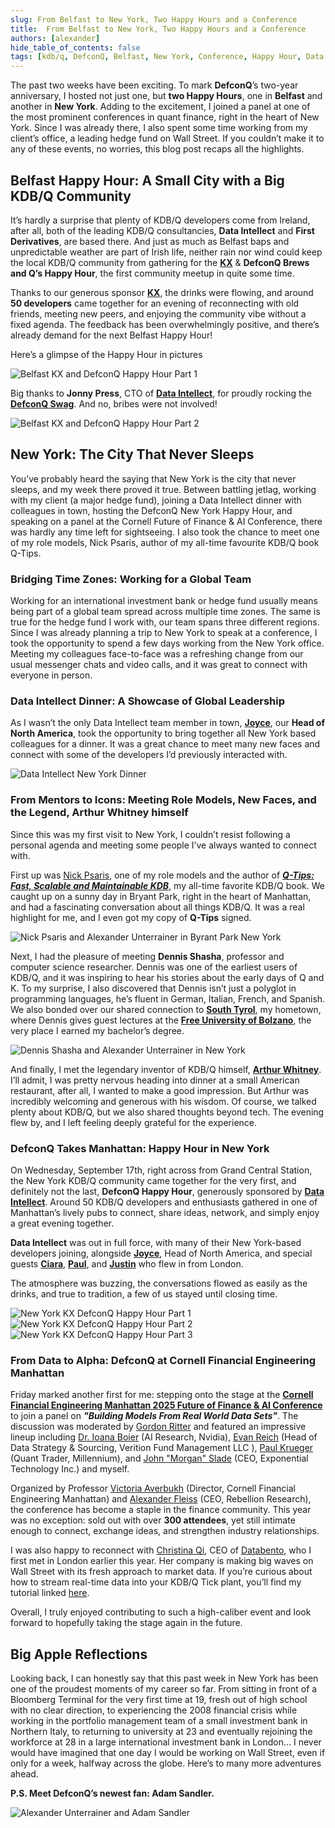 ```yaml
---
slug: From Belfast to New York, Two Happy Hours and a Conference
title:  From Belfast to New York, Two Happy Hours and a Conference
authors: [alexander]
hide_table_of_contents: false
tags: [kdb/q, DefconQ, Belfast, New York, Conference, Happy Hour, Data Intellect, KX]
---
```


The past two weeks have been exciting. To mark **DefconQ**’s two-year anniversary, I hosted not just one, but **two Happy Hours**, one in **Belfast** and another in **New York**. Adding to the excitement, I joined a panel at one of the most prominent conferences in quant finance, right in the heart of New York. Since I was already there, I also spent some time working from my client’s office, a leading hedge fund on Wall Street. If you couldn’t make it to any of these events, no worries, this blog post recaps all the highlights.

<!-- truncate -->

## Belfast Happy Hour: A Small City with a Big KDB/Q Community

It’s hardly a surprise that plenty of KDB/Q developers come from Ireland, after all, both of the leading KDB/Q consultancies, **Data Intellect** and **First Derivatives**, are based there. And just as much as Belfast baps and unpredictable weather are part of Irish life, neither rain nor wind could keep the local KDB/Q community from gathering for the [**KX**](https://kx.com) & **DefconQ Brews and Q’s Happy Hour**, the first community meetup in quite some time.

Thanks to our generous sponsor [**KX**](https://kx.com), the drinks were flowing, and around **50 developers** came together for an evening of reconnecting with old friends, meeting new peers, and enjoying the community vibe without a fixed agenda. The feedback has been overwhelmingly positive, and there’s already demand for the next Belfast Happy Hour! 

Here’s a glimpse of the Happy Hour in pictures

![Belfast KX and DefconQ Happy Hour Part 1](./BelfastHappyHourCollage1.jpg)

Big thanks to **Jonny Press**, CTO of [**Data Intellect**](https://dataintellect.com), for proudly rocking the [**DefconQ Swag**](https://defconq.myspreadshop.co.uk). And no, bribes were not involved!

![Belfast KX and DefconQ Happy Hour Part 2](./BelfastHappyHourCollage2.jpg)

## New York: The City That Never Sleeps

You’ve probably heard the saying that New York is the city that never sleeps, and my week there proved it true. Between battling jetlag, working with my client (a major hedge fund), joining a Data Intellect dinner with colleagues in town, hosting the DefconQ New York Happy Hour, and speaking on a panel at the Cornell Future of Finance & AI Conference, there was hardly any time left for sightseeing. I also took the chance to meet one of my role models, Nick Psaris, author of my all-time favourite KDB/Q book Q-Tips.

### Bridging Time Zones: Working for a Global Team

Working for an international investment bank or hedge fund usually means being part of a global team spread across multiple time zones. The same is true for the hedge fund I work with, our team spans three different regions. Since I was already planning a trip to New York to speak at a conference, I took the opportunity to spend a few days working from the New York office. Meeting my colleagues face-to-face was a refreshing change from our usual messenger chats and video calls, and it was great to connect with everyone in person.

### Data Intellect Dinner: A Showcase of Global Leadership

As I wasn’t the only Data Intellect team member in town, [**Joyce**](https://www.linkedin.com/in/joyce-tiu-4762086/), our **Head of North America**, took the opportunity to bring together all New York based colleagues for a dinner. It was a great chance to meet many new faces and connect with some of the developers I’d previously interacted with.

![Data Intellect New York Dinner](./DiDinner.jpeg)

### From Mentors to Icons: Meeting Role Models, New Faces, and the Legend, Arthur Whitney himself

Since this was my first visit to New York, I couldn’t resist following a personal agenda and meeting some people I’ve always wanted to connect with.

First up was [Nick Psaris](https://www.linkedin.com/in/nickpsaris/), one of my role models and the author of [***Q-Tips: Fast, Scalable and Maintainable KDB***](https://www.amazon.co.uk/Tips-Fast-Scalable-Maintainable-Kdb/dp/9881389909?crid=G2TNX4GGQWIG&dib=eyJ2IjoiMSJ9.VCKeLo2g0L8BbcEPt_fQmAIJX9-x_c0VvRd85jm-W1GZeeW3sYheJeXYEmGb_uzVQ96Szn9Y33CyZ7thZJhEkhZ81vgmveNSIGlKgQlrRIrR90WjnKnHx1AXQsrI7fClQt2Ut8K07NJc1P0z4N7o0YTFsmBXfmDZ8687ewEYMHYChLIjm7DHEWn05iRHNUXiD9pZFf973sTZPEy9lkPVfjzedZz599oQiczct4Z3u7JPqXmVunDckZL5VDu2SRbg7mLW4KHnKqta1G_zwbftP3SzCs8mxY2X4ISEirUU12w.sFEP6CnW5pGkCGk53MFSKyczImItuxsp4epLvtG5Ag0&dib_tag=se&keywords=kDB&nsdOptOutParam=true&qid=1729545712&sprefix=kdb,aps,86&sr=8-1&linkCode=sl1&tag=defconq-21&linkId=ff9bc9c3ae8e15e4dc6e0b6fabf6d95a&language=en_GB&ref_=as_li_ss_tl), my all-time favorite KDB/Q book. We caught up on a sunny day in Bryant Park, right in the heart of Manhattan, and had a fascinating conversation about all things KDB/Q. It was a real highlight for me, and I even got my copy of **Q-Tips** signed.

![Nick Psaris and Alexander Unterrainer in Byrant Park New York](./NickPsaris.jpg)

Next, I had the pleasure of meeting **Dennis Shasha**, professor and computer science researcher. Dennis was one of the earliest users of KDB/Q, and it was inspiring to hear his stories about the early days of Q and K. To my surprise, I also discovered that Dennis isn’t just a polyglot in programming languages, he’s fluent in German, Italian, French, and Spanish. We also bonded over our shared connection to [**South Tyrol**](https://en.wikipedia.org/wiki/South_Tyrol), my hometown, where Dennis gives guest lectures at the [**Free University of Bolzano**](https://www.unibz.it), the very place I earned my bachelor’s degree.

![Dennis Shasha and Alexander Unterrainer in New York](./DennisShasha.jpg)

And finally, I met the legendary inventor of KDB/Q himself, [**Arthur Whitney**](https://www.linkedin.com/in/arthurwhitney/). I’ll admit, I was pretty nervous heading into dinner at a small American restaurant, after all, I wanted to make a good impression. But Arthur was incredibly welcoming and generous with his wisdom. Of course, we talked plenty about KDB/Q, but we also shared thoughts beyond tech. The evening flew by, and I left feeling deeply grateful for the experience.

### DefconQ Takes Manhattan: Happy Hour in New York

On Wednesday, September 17th, right across from Grand Central Station, the New York KDB/Q community came together for the very first, and definitely not the last, **DefconQ Happy Hour**, generously sponsored by [**Data Intellect**](https://dataintellect.com). Around 50 KDB/Q developers and enthusiasts gathered in one of Manhattan’s lively pubs to connect, share ideas, network, and simply enjoy a great evening together.

**Data Intellect** was out in full force, with many of their New York-based developers joining, alongside [**Joyce**](https://www.linkedin.com/in/joyce-tiu-4762086/), Head of North America, and special guests [**Ciara**](https://www.linkedin.com/in/ciara-mccloskey-88b1b2177/), [**Paul**](https://www.linkedin.com/in/paul-wright-aquaq-analytics/), and [**Justin**](https://www.linkedin.com/in/justin-gilmore-881908125/) who flew in from London.

The atmosphere was buzzing, the conversations flowed as easily as the drinks, and true to tradition, a few of us stayed until closing time.

![New York KX DefconQ Happy Hour Part 1](./NewYorkHappyHourCollage1.jpg)
![New York KX DefconQ Happy Hour Part 2](./NewYorkHappyHourCollage2.jpg)
![New York KX DefconQ Happy Hour Part 3](./NewYorkHappyHourCollage3.jpg)

### From Data to Alpha: DefconQ at Cornell Financial Engineering Manhattan

Friday marked another first for me: stepping onto the stage at the [**Cornell Financial Engineering Manhattan 2025 Future of Finance & AI Conference**](https://www.rebellionresearch.com/cornell-financial-engineering-manhattan-2025-future-of-finance-ai-conference) to join a panel on ***"Building Models From Real World Data Sets"***. The discussion was moderated by [Gordon Ritter](https://www.linkedin.com/in/gordonritter/) and featured an impressive lineup including [Dr. Ioana Boier](https://www.linkedin.com/in/ioana-boier-9083a998/?lipi=urn%3Ali%3Apage%3Ad_flagship3_detail_base%3BlNQ%2BI2JuSKuOtHQV9rMcHg%3D%3D) (AI Research, Nvidia), [Evan Reich](https://www.linkedin.com/in/evanreich/?lipi=urn%3Ali%3Apage%3Ad_flagship3_detail_base%3BlNQ%2BI2JuSKuOtHQV9rMcHg%3D%3D) (Head of Data Strategy & Sourcing, Verition Fund Management LLC ), [Paul Krueger](https://www.linkedin.com/in/paulmkrueger/?lipi=urn%3Ali%3Apage%3Ad_flagship3_detail_base%3BlNQ%2BI2JuSKuOtHQV9rMcHg%3D%3D) (Quant Trader, Millennium), and [John "Morgan" Slade](https://www.linkedin.com/in/morganslade/?lipi=urn%3Ali%3Apage%3Ad_flagship3_detail_base%3BlNQ%2BI2JuSKuOtHQV9rMcHg%3D%3D) (CEO, Exponential Technology Inc.) and myself. 

Organized by Professor [Victoria Averbukh](https://www.linkedin.com/in/victoria-averbukh-kulikov-05aa403/) (Director, Cornell Financial Engineering Manhattan) and [Alexander Fleiss](https://www.linkedin.com/in/alexander-fleiss-70b49410/) (CEO, Rebellion Research), the conference has become a staple in the finance community. This year was no exception: sold out with over **300 attendees**, yet still intimate enough to connect, exchange ideas, and strengthen industry relationships.

I was also happy to reconnect with [Christina Qi](https://www.linkedin.com/in/christinaqi/), CEO of [Databento](https://databento.com), who I first met in London earlier this year. Her company is making big waves on Wall Street with its fresh approach to market data. If you’re curious about how to stream real-time data into your KDB/Q Tick plant, you’ll find my tutorial linked [here](https://www.defconq.tech/docs/tutorials/realTimeStocksUpdate). 

Overall, I truly enjoyed contributing to such a high-caliber event and look forward to hopefully taking the stage again in the future.

## Big Apple Reflections

Looking back, I can honestly say that this past week in New York has been one of the proudest moments of my career so far. From sitting in front of a Bloomberg Terminal for the very first time at 19, fresh out of high school with no clear direction, to experiencing the 2008 financial crisis while working in the portfolio management team of a small investment bank in Northern Italy, to returning to university at 23 and eventually rejoining the workforce at 28 in a large international investment bank in London… I never would have imagined that one day I would be working on Wall Street, even if only for a week, halfway across the globe. Here’s to many more adventures ahead.

**P.S. Meet DefconQ’s newest fan: Adam Sandler.**

![Alexander Unterrainer and Adam Sandler](./DefconQAdamSandler.jpg)


